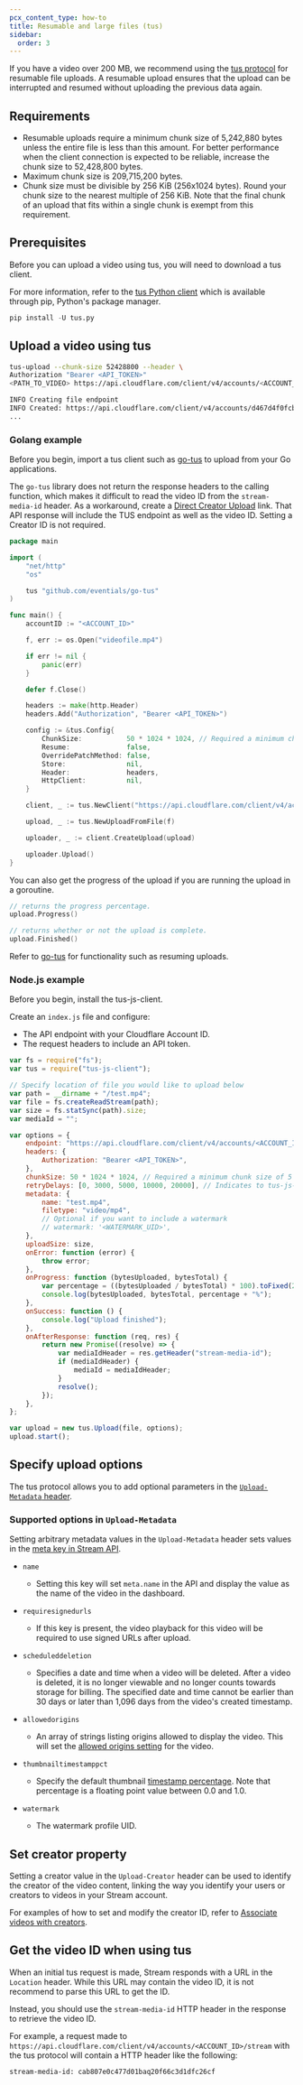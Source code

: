 ```yaml
---
pcx_content_type: how-to
title: Resumable and large files (tus)
sidebar:
  order: 3
---
```



If you have a video over 200 MB, we recommend using the [tus protocol](https://tus.io/) for resumable file uploads. A resumable upload ensures that the upload can be interrupted and resumed without uploading the previous data again.

## Requirements

- Resumable uploads require a minimum chunk size of 5,242,880 bytes unless the entire file is less than this amount. For better performance when the client connection is expected to be reliable, increase the chunk size to 52,428,800 bytes.
- Maximum chunk size is 209,715,200 bytes.
- Chunk size must be divisible by 256 KiB (256x1024 bytes). Round your chunk size to the nearest multiple of 256 KiB. Note that the final chunk of an upload that fits within a single chunk is exempt from this requirement.

## Prerequisites

Before you can upload a video using tus, you will need to download a tus client.

For more information, refer to the [tus Python client](https://github.com/tus/tus-py-client) which is available through pip, Python's package manager.

```python title="Install Python client"
pip install -U tus.py
```

## Upload a video using tus

```sh title="Upload using tus"
tus-upload --chunk-size 52428800 --header \
Authorization "Bearer <API_TOKEN>"
<PATH_TO_VIDEO> https://api.cloudflare.com/client/v4/accounts/<ACCOUNT_ID>/stream
```

```sh title="tus response"
INFO Creating file endpoint
INFO Created: https://api.cloudflare.com/client/v4/accounts/d467d4f0fcbcd9791b613bc3a9599cdc/stream/dd5d531a12de0c724bd1275a3b2bc9c6
...
```

### Golang example

Before you begin, import a tus client such as [go-tus](https://github.com/eventials/go-tus) to upload from your Go applications.

The `go-tus` library does not return the response headers to the calling function, which makes it difficult to read the video ID from the `stream-media-id` header. As a workaround, create a [Direct Creator Upload](/stream/uploading-videos/direct-creator-uploads/) link. That API response will include the TUS endpoint as well as the video ID. Setting a Creator ID is not required.

```go title="Upload with Golang"
package main

import (
	"net/http"
	"os"

	tus "github.com/eventials/go-tus"
)

func main() {
	accountID := "<ACCOUNT_ID>"

	f, err := os.Open("videofile.mp4")

	if err != nil {
		panic(err)
	}

	defer f.Close()

	headers := make(http.Header)
	headers.Add("Authorization", "Bearer <API_TOKEN>")

	config := &tus.Config{
		ChunkSize:           50 * 1024 * 1024, // Required a minimum chunk size of 5 MB, here we use 50 MB.
		Resume:              false,
		OverridePatchMethod: false,
		Store:               nil,
		Header:              headers,
		HttpClient:          nil,
	}

	client, _ := tus.NewClient("https://api.cloudflare.com/client/v4/accounts/"+ accountID +"/stream", config)

	upload, _ := tus.NewUploadFromFile(f)

	uploader, _ := client.CreateUpload(upload)

	uploader.Upload()
}
```

You can also get the progress of the upload if you are running the upload in a goroutine.

```go title="Get progress of upload"
// returns the progress percentage.
upload.Progress()

// returns whether or not the upload is complete.
upload.Finished()
```

Refer to [go-tus](https://github.com/eventials/go-tus) for functionality such as resuming uploads.

### Node.js example

Before you begin, install the tus-js-client.

<PackageManagers pkg="tus-js-client" />

Create an `index.js` file and configure:

- The API endpoint with your Cloudflare Account ID.
- The request headers to include an API token.

```js title="Configure index.js"
var fs = require("fs");
var tus = require("tus-js-client");

// Specify location of file you would like to upload below
var path = __dirname + "/test.mp4";
var file = fs.createReadStream(path);
var size = fs.statSync(path).size;
var mediaId = "";

var options = {
	endpoint: "https://api.cloudflare.com/client/v4/accounts/<ACCOUNT_ID>/stream",
	headers: {
		Authorization: "Bearer <API_TOKEN>",
	},
	chunkSize: 50 * 1024 * 1024, // Required a minimum chunk size of 5 MB. Here we use 50 MB.
	retryDelays: [0, 3000, 5000, 10000, 20000], // Indicates to tus-js-client the delays after which it will retry if the upload fails.
	metadata: {
		name: "test.mp4",
		filetype: "video/mp4",
		// Optional if you want to include a watermark
		// watermark: '<WATERMARK_UID>',
	},
	uploadSize: size,
	onError: function (error) {
		throw error;
	},
	onProgress: function (bytesUploaded, bytesTotal) {
		var percentage = ((bytesUploaded / bytesTotal) * 100).toFixed(2);
		console.log(bytesUploaded, bytesTotal, percentage + "%");
	},
	onSuccess: function () {
		console.log("Upload finished");
	},
	onAfterResponse: function (req, res) {
		return new Promise((resolve) => {
			var mediaIdHeader = res.getHeader("stream-media-id");
			if (mediaIdHeader) {
				mediaId = mediaIdHeader;
			}
			resolve();
		});
	},
};

var upload = new tus.Upload(file, options);
upload.start();
```

## Specify upload options

The tus protocol allows you to add optional parameters in the [`Upload-Metadata` header](https://tus.io/protocols/resumable-upload.html#upload-metadata).

### Supported options in `Upload-Metadata`

Setting arbitrary metadata values in the `Upload-Metadata` header sets values in the [meta key in Stream API](/api/resources/stream/methods/list/).

- `name`

  - Setting this key will set `meta.name` in the API and display the value as the name of the video in the dashboard.

- `requiresignedurls`

  - If this key is present, the video playback for this video will be required to use signed URLs after upload.

- `scheduleddeletion`

  - Specifies a date and time when a video will be deleted. After a video is deleted, it is no longer viewable and no longer counts towards storage for billing. The specified date and time cannot be earlier than 30 days or later than 1,096 days from the video's created timestamp.

- `allowedorigins`

  - An array of strings listing origins allowed to display the video. This will set the [allowed origins setting](/stream/viewing-videos/securing-your-stream/#security-considerations) for the video.

- `thumbnailtimestamppct`

  - Specify the default thumbnail [timestamp percentage](/stream/viewing-videos/displaying-thumbnails/). Note that percentage is a floating point value between 0.0 and 1.0.

- `watermark`

  - The watermark profile UID.

## Set creator property

Setting a creator value in the `Upload-Creator` header can be used to identify the creator of the video content, linking the way you identify your users or creators to videos in your Stream account.

For examples of how to set and modify the creator ID, refer to [Associate videos with creators](/stream/manage-video-library/creator-id/).

## Get the video ID when using tus

When an initial tus request is made, Stream responds with a URL in the `Location` header. While this URL may contain the video ID, it is not recommend to parse this URL to get the ID.

Instead, you should use the `stream-media-id` HTTP header in the response to retrieve the video ID.

For example, a request made to `https://api.cloudflare.com/client/v4/accounts/<ACCOUNT_ID>/stream` with the tus protocol will contain a HTTP header like the following:

```
stream-media-id: cab807e0c477d01baq20f66c3d1dfc26cf
```
